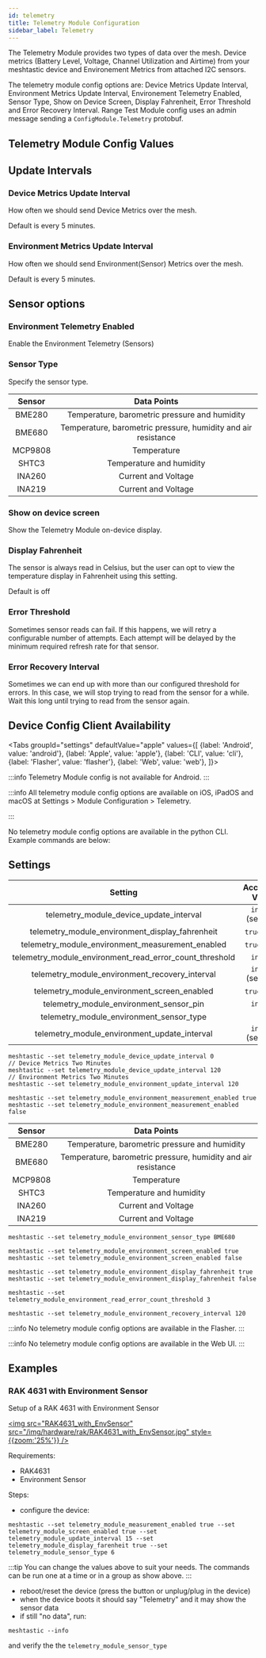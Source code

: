 ```yaml
---
id: telemetry
title: Telemetry Module Configuration
sidebar_label: Telemetry
---
```



The Telemetry Module provides two types of data over the mesh.  Device metrics (Battery Level, Voltage, Channel Utilization and Airtime) from your meshtastic device and Environement Metrics from attached I2C sensors.

The telemetry module config options are: Device Metrics Update Interval, Environment Metrics Update Interval, Environement Telemetry Enabled, Sensor Type, Show on Device Screen, Display Fahrenheit, Error Threshold and Error Recovery Interval.  Range Test Module config uses an admin message sending a `ConfigModule.Telemetry` protobuf.

## Telemetry Module Config Values

## Update Intervals

### Device Metrics Update Interval

How often we should send Device Metrics over the mesh.

Default is every 5 minutes.

### Environment Metrics Update Interval

How often we should send Environment(Sensor) Metrics over the mesh.

Default is every 5 minutes.

## Sensor options

### Environment Telemetry Enabled

Enable the Environment Telemetry (Sensors)

### Sensor Type

Specify the sensor type.

| Sensor  |  Data Points                                                  |
| :-----: | :-----------------------------------------------------------: |
| BME280  | Temperature, barometric pressure and humidity                 |
| BME680  | Temperature, barometric pressure, humidity and air resistance |
| MCP9808 | Temperature                                                   | 
| SHTC3   | Temperature and humidity                                      |
| INA260  | Current and Voltage                                           |
| INA219  | Current and Voltage                                           | 

### Show on device screen

Show the Telemetry Module on-device display.

### Display Fahrenheit

The sensor is always read in Celsius, but the user can opt to view the temperature display in Fahrenheit using this setting.

Default is off

### Error Threshold

Sometimes sensor reads can fail. If this happens, we will retry a configurable number of attempts. Each attempt will be delayed by the minimum required refresh rate for that sensor.

### Error Recovery Interval

Sometimes we can end up with more than our configured threshold for errors. In this case, we will stop trying to read from the sensor for a while. Wait this long until trying to read from the sensor again.

## Device Config Client Availability

<Tabs
groupId="settings"
defaultValue="apple"
values={[
{label: 'Android', value: 'android'},
{label: 'Apple', value: 'apple'},
{label: 'CLI', value: 'cli'},
{label: 'Flasher', value: 'flasher'},
{label: 'Web', value: 'web'},
]}>
<TabItem value="android">

:::info
Telemetry Module config is not available for Android.
:::

</TabItem>
<TabItem value="apple">

:::info
All telemetry module config options are available on iOS, iPadOS and macOS at Settings > Module Configuration > Telemetry.

:::

</TabItem>
<TabItem value="cli">

No telemetry module config options are available in the python CLI. Example commands are below:

## Settings

|                         Setting                         |  Acceptable Values  | Default |
| :-----------------------------------------------------: | :-----------------: | :-----: |
|         telemetry_module_device_update_interval         | `integer` (seconds) |   `0`   |
|     telemetry_module_environment_display_fahrenheit     |   `true`, `false`   | `false` |
|    telemetry_module_environment_measurement_enabled     |   `true`, `false`   | `false` |
| telemetry_module_environment_read_error_count_threshold |      `integer`      |   `0`   |
|     telemetry_module_environment_recovery_interval      | `integer` (seconds) |   `0`   |
|       telemetry_module_environment_screen_enabled       |   `true`, `false`   |   `0`   |
|         telemetry_module_environment_sensor_pin         |      `integer`      |   `0`   |
|        telemetry_module_environment_sensor_type         |        `0-6`        |   `0`   |
|      telemetry_module_environment_update_interval       | `integer` (seconds) |   `0`   |

```shell title="Set module update intervals (Default of 0 is 5 Minutes)"
meshtastic --set telemetry_module_device_update_interval 0
// Device Metrics Two Minutes
meshtastic --set telemetry_module_device_update_interval 120
// Environment Metrics Two Minutes
meshtastic --set telemetry_module_environment_update_interval 120
````

```shell title="Enable/Disable Environment Module"
meshtastic --set telemetry_module_environment_measurement_enabled true
meshtastic --set telemetry_module_environment_measurement_enabled false
```

| Sensor  |  Data Points                                                  |
| :-----: | :-----------------------------------------------------------: |
| BME280  | Temperature, barometric pressure and humidity                 |
| BME680  | Temperature, barometric pressure, humidity and air resistance |
| MCP9808 | Temperature                                                   | 
| SHTC3   | Temperature and humidity                                      |
| INA260  | Current and Voltage                                           |
| INA219  | Current and Voltage    


```shell title="Set sensor type to BME680"
meshtastic --set telemetry_module_environment_sensor_type BME680
```

```shell title="Enable/Disable on device screen"
meshtastic --set telemetry_module_environment_screen_enabled true
meshtastic --set telemetry_module_environment_screen_enabled false
```

```shell title="Enable / Disable Display Farenheit"
meshtastic --set telemetry_module_environment_display_fahrenheit true
meshtastic --set telemetry_module_environment_display_fahrenheit false
````

```shell title="Set the error threshold to 3 tries"
meshtastic --set telemetry_module_environment_read_error_count_threshold 3
````

```shell title="Set the error recovery interval to 120 seconds"
meshtastic --set telemetry_module_environment_recovery_interval 120
````
</TabItem>
<TabItem value="flasher">

:::info
No telemetry module config options are available in the Flasher.
:::

  </TabItem>
  <TabItem value="web">

:::info
No telemetry module config options are available in the Web UI.
:::
    
  </TabItem>
</Tabs>

## Examples

### RAK 4631 with Environment Sensor

Setup of a RAK 4631 with Environment Sensor

[<img src="RAK4631_with_EnvSensor" src="/img/hardware/rak/RAK4631_with_EnvSensor.jpg" style={{zoom:'25%'}} />](/img/hardware/rak/RAK4631_with_EnvSensor.jpg)

Requirements:

- RAK4631
- Environment Sensor

Steps:

- configure the device:

```shell
meshtastic --set telemetry_module_measurement_enabled true --set telemetry_module_screen_enabled true --set telemetry_module_update_interval 15 --set telemetry_module_display_farenheit true --set telemetry_module_sensor_type 6
```

:::tip
You can change the values above to suit your needs. The commands can be run one at a time or in a group as show above.
:::

- reboot/reset the device (press the button or unplug/plug in the device)
- when the device boots it should say "Telemetry" and it may show the sensor data
- if still "no data", run:

```shell
meshtastic --info
```

and verify the the `telemetry_module_sensor_type`